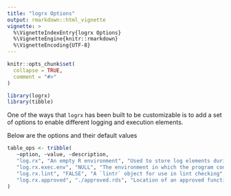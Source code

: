 ```yaml
---
title: "logrx Options"
output: rmarkdown::html_vignette
vignette: >
  %\VignetteIndexEntry{logrx Options}
  %\VignetteEngine{knitr::rmarkdown}
  %\VignetteEncoding{UTF-8}
---
```


```r
knitr::opts_chunk$set(
  collapse = TRUE,
  comment = "#>"
)
```

```r
library(logrx)
library(tibble)
```

One of the ways that `logrx` has been built to be customizable is to add a set of options to enable different logging and execution elements.

Below are the options and their default values
```r
table_ops <- tribble(
   ~option, ~value, ~description,
   "log.rx", "An empty R environment", "Used to store log elements during program exection",
   "log.rx.exec.env", "NULL", "The environment in which the program code is executed",
   "log.rx.lint", "FALSE", "A `lintr` object for use in lint checking",
   "log.rx.approved", "./approved.rds", "Location of an approved functions file"
)
```
